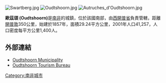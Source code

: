 [[Image:Swartberg.jpg|right]]
[[Image:Oudtshoorn.jpg|thumb]]
[[Image:Autruches_d'Oudtshoorn.jpg|thumb]]

'''歐茲頌 (Oudtshoorn)'''是[[南非|南非]]的城鎮，位於該國南部，由[[西開普省|西開普省]]負責管轄，距離[[開普敦|開普敦]]350公里，始建於1857年，面積29.24平方公里，2001年人口41,257，人口密度每平方公里1,400人。

==外部連結==
* [https://web.archive.org/web/20131004025212/http://www.oudtmun.gov.za/ Oudtshoorn Municipality]
* [http://www.oudtshoorn.com Oudtshoorn Tourism Bureau] {{Wayback|url=http://www.oudtshoorn.com/ |date=20201106114341 }}

{{SouthAfrica-geo-stub}}
[[Category:南非城市|Category:南非城市]]